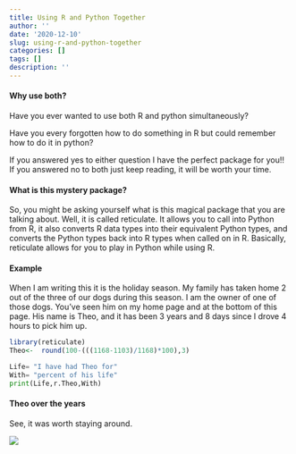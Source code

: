 ```yaml
---
title: Using R and Python Together
author: ''
date: '2020-12-10'
slug: using-r-and-python-together
categories: []
tags: []
description: ''
---
```


#### Why use both?

Have you ever wanted to use both R and python simultaneously?

Have you every forgotten how to do something in R but could remember how to do it in python?

If you answered yes to either question I have the perfect package for you!! If you answered no to both just keep reading, it will be worth your time.


#### What is this mystery package?

So, you might be asking yourself what is this magical package that you are talking about. Well, it is called reticulate. It allows you to call into Python from R, it also converts R data types into their equivalent Python types, and converts the Python types back into R types when called on in R. Basically, reticulate allows for you to play in Python while using R.


#### Example

When I am writing this it is the holiday season. My family has taken home 2 out of the three of our dogs during this season. I am the owner of one of those dogs. You've seen him on my home page and at the bottom of this page. His name is Theo, and it has been 3 years and 8 days since I drove 4 hours to pick him up.

```r
library(reticulate)
Theo<-  round(100-(((1168-1103)/1168)*100),3)
```

```python
Life= "I have had Theo for"
With= "percent of his life"
print(Life,r.Theo,With)
```

#### Theo over the years

See, it was worth staying around.

![](/post/2020-12-10-using-r-and-python-together_files/IMG-1699.JPG)

